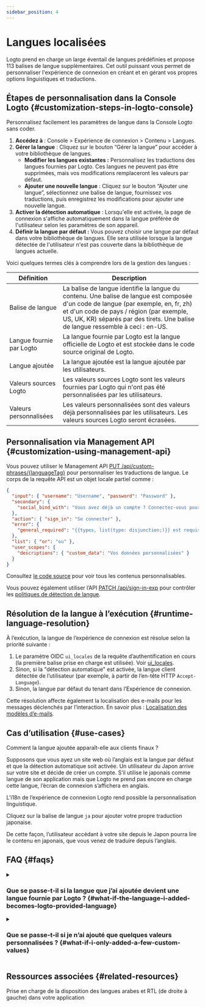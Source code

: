 ```yaml
---
sidebar_position: 4
---
```


# Langues localisées

Logto prend en charge un large éventail de langues prédéfinies et propose 113 balises de langue supplémentaires. Cet outil puissant vous permet de personnaliser l'expérience de connexion en créant et en gérant vos propres options linguistiques et traductions.

## Étapes de personnalisation dans la Console Logto \{#customization-steps-in-logto-console}

Personnalisez facilement les paramètres de langue dans la Console Logto sans coder.

1. **Accédez à** : <CloudLink to="/sign-in-experience/content">Console > Expérience de connexion > Contenu > Langues</CloudLink>.
2. **Gérer la langue** : Cliquez sur le bouton “Gérer la langue” pour accéder à votre bibliothèque de langues.
   - **Modifier les langues existantes :** Personnalisez les traductions des langues fournies par Logto. Ces langues ne peuvent pas être supprimées, mais vos modifications remplaceront les valeurs par défaut.
   - **Ajouter une nouvelle langue** : Cliquez sur le bouton “Ajouter une langue”, sélectionnez une balise de langue, fournissez vos traductions, puis enregistrez les modifications pour ajouter une nouvelle langue.
3. **Activer la détection automatique** : Lorsqu'elle est activée, la page de connexion s'affiche automatiquement dans la langue préférée de l'utilisateur selon les paramètres de son appareil.
4. **Définir la langue par défaut :** Vous pouvez choisir une langue par défaut dans votre bibliothèque de langues. Elle sera utilisée lorsque la langue détectée de l'utilisateur n'est pas couverte dans la bibliothèque de langues actuelle.

Voici quelques termes clés à comprendre lors de la gestion des langues :

| Définition               | Description                                                                                                                                                                                                                                                        |
| ------------------------ | ------------------------------------------------------------------------------------------------------------------------------------------------------------------------------------------------------------------------------------------------------------------ |
| Balise de langue         | La balise de langue identifie la langue du contenu. Une balise de langue est composée d'un code de langue (par exemple, en, fr, zh) et d'un code de pays / région (par exemple, US, UK, KR) séparés par des tirets. Une balise de langue ressemble à ceci : en-US. |
| Langue fournie par Logto | La langue fournie par Logto est la langue officielle de Logto et est stockée dans le code source original de Logto.                                                                                                                                                |
| Langue ajoutée           | La langue ajoutée est la langue ajoutée par les utilisateurs.                                                                                                                                                                                                      |
| Valeurs sources Logto    | Les valeurs sources Logto sont les valeurs fournies par Logto qui n'ont pas été personnalisées par les utilisateurs.                                                                                                                                               |
| Valeurs personnalisées   | Les valeurs personnalisées sont des valeurs déjà personnalisées par les utilisateurs. Les valeurs sources Logto seront écrasées.                                                                                                                                   |

## Personnalisation via Management API \{#customization-using-management-api}

Vous pouvez utiliser le Management API [PUT /api/custom-phrases/\{languageTag\}](https://openapi.logto.io/operation/operation-replacecustomphrase) pour personnaliser les traductions de langue. Le corps de la requête API est un objet locale partiel comme :

```json
{
  "input": { "username": "Username", "password": "Password" },
  "secondary": {
    "social_bind_with": "Vous avez déjà un compte ? Connectez-vous pour lier {{methods, list(type: disjunction;)}} à votre identité sociale."
  },
  "action": { "sign_in": "Se connecter" },
  "error": {
    "general_required": "{{types, list(type: disjunction;)}} est requis"
  },
  "list": { "or": "ou" },
  "user_scopes": {
    "descriptions": { "custom_data": "Vos données personnalisées" }
  }
}
```

Consultez [le code source](https://github.com/logto-io/logto/blob/master/packages/phrases-experience/src/locales/en/index.ts) pour voir tous les contenus personnalisables.

Vous pouvez également utiliser l’API [PATCH /api/sign-in-exp](https://openapi.logto.io/group/endpoint-sign-in-experience) pour contrôler les [politiques de détection de langue](https://openapi.logto.io/operation/operation-getsigninexp#operation-getsigninexp-200-body-application-json-languageinfo).

## Résolution de la langue à l’exécution \{#runtime-language-resolution}

À l’exécution, la langue de l’expérience de connexion est résolue selon la priorité suivante :

1. Le paramètre OIDC `ui_locales` de la requête d’authentification en cours (la première balise prise en charge est utilisée). Voir [ui_locales](/end-user-flows/authentication-parameters/ui-locales).
2. Sinon, si la "détection automatique" est activée, la langue client détectée de l’utilisateur (par exemple, à partir de l’en-tête HTTP `Accept-Language`).
3. Sinon, la langue par défaut du tenant dans l’Expérience de connexion.

Cette résolution affecte également la localisation des e-mails pour les messages déclenchés par l’interaction. En savoir plus : [Localisation des modèles d’e-mails](/connectors/email-connectors/email-templates#email-template-localization).

## Cas d’utilisation \{#use-cases}

Comment la langue ajoutée apparaît-elle aux clients finaux ?

Supposons que vous ayez un site web où l’anglais est la langue par défaut et que la détection automatique soit activée. Un utilisateur du Japon arrive sur votre site et décide de créer un compte. S’il utilise le japonais comme langue de son application mais que Logto ne prend pas encore en charge cette langue, l’écran de connexion s’affichera en anglais.

L’i18n de l’expérience de connexion Logto rend possible la personnalisation linguistique.

Cliquez sur la balise de langue `ja` pour ajouter votre propre traduction japonaise.

De cette façon, l’utilisateur accédant à votre site depuis le Japon pourra lire le contenu en japonais, que vous venez de traduire depuis l’anglais.

## FAQ \{#faqs}

<details>
  <summary>

### Que se passe-t-il si la langue que j’ai ajoutée devient une langue fournie par Logto ? \{#what-if-the-language-i-added-becomes-logto-provided-language}

</summary>

À côté de la balise de langue à gauche, une étiquette "fournie par Logto" apparaîtra, et la langue que vous avez ajoutée ne pourra plus être supprimée. Les valeurs modifiées continuent de fonctionner et remplacent les valeurs originales de Logto. Effacez les valeurs fournies par l’utilisateur pour utiliser les valeurs de la configuration par défaut de Logto.

</details>

<details>
  <summary>

### Que se passe-t-il si je n’ai ajouté que quelques valeurs personnalisées ? \{#what-if-i-only-added-a-few-custom-values}

</summary>

Ce que voient les utilisateurs finaux est le résultat de la fusion des deux colonnes.
Supposons que vous ne souhaitiez ajuster qu’un sous-ensemble du contenu original fourni par Logto. La seule différence entre votre écran d’inscription et celui fourni par Logto sera les clés que vous avez modifiées. Le reste du contenu restera inchangé.

</details>

## Ressources associées \{#related-resources}

<Url href="https://blog.logto.io/rtl-language-support">
  Prise en charge de la disposition des langues arabes et RTL (de droite à gauche) dans votre
  application
</Url>
